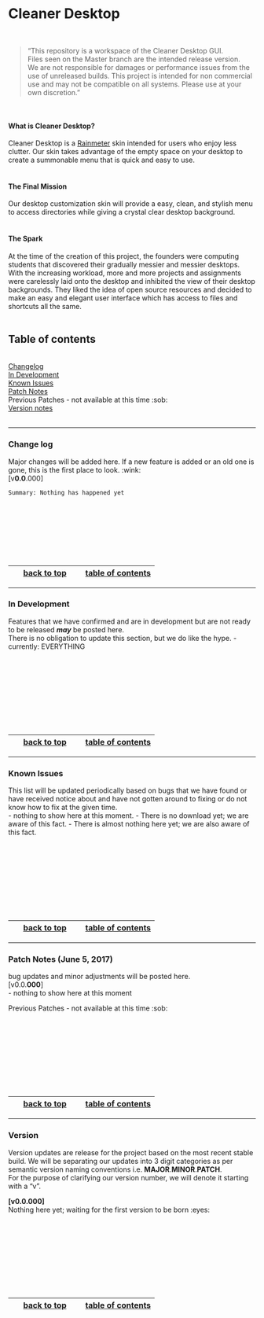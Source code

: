 # Cleaner Desktop  

<!--
**Urgent Notice:** | Urgent or important info should be put here
:---:|--- 
-->

&nbsp;

> "This repository is a workspace of the Cleaner Desktop GUI.  
Files seen on the Master branch are the intended release version.  
We are not responsible for damages or performance issues from the use of unreleased builds.
This project is intended for non commercial use and may not be compatible on all systems.
Please use at your own discretion."

&nbsp;

#### What is Cleaner Desktop?

Cleaner Desktop is a [Rainmeter](https://www.rainmeter.net/ "Rainmeter, desktop customization tool")
skin intended for users who enjoy less clutter. Our skin takes advantage of the empty space on your
desktop to create a summonable menu that is quick and easy to use.  
&nbsp;

#### The Final Mission

Our desktop customization skin will provide a easy, clean, and stylish menu to access directories while giving a crystal clear desktop background.  
&nbsp;

#### The Spark

At the time of the creation of this project, the founders were computing students that discovered their gradually messier and messier
desktops. With the increasing workload, more and more projects and assignments were carelessly laid onto the desktop and
inhibited the view of their desktop backgrounds. They liked the idea of open source resources and decided to make an easy and elegant
user interface which has access to files and shortcuts all the same.  
&nbsp;

<!--//////////////////////////////////////////////////////////////////////////////////////
                                   TABLE OF CONTENTS
//////////////////////////////////////////////////////////////////////////////////////////-->


## Table of contents
&nbsp;  
[Changelog](#Change-log)  
[In Development](#In-Development)  
[Known Issues](#Known-Issues)  
[Patch Notes](#Patch-Notes)  
Previous Patches - not available at this time :sob:  
[Version notes](#Version)  
&nbsp;

___


<!--//////////////////////////////////////////////////////////////////////////////////////
                                     CHANGE LOG
//////////////////////////////////////////////////////////////////////////////////////////-->


### Change log
Major changes will be added here. If a new feature is added or an old one is gone, this is the first place to look. :wink:  
\[v**0.0**.000]
```diff
Summary: Nothing has happened yet
```
&nbsp;

&nbsp;

&nbsp;
<!--    Placeholders  -->
&nbsp;

&nbsp;

[back to top](#Cleaner-Desktop) | [table of contents](#Table-of-Contents)
---|---
___


<!--//////////////////////////////////////////////////////////////////////////////////////
                                    IN DEVELOPMENT
//////////////////////////////////////////////////////////////////////////////////////////-->


### In Development
Features that we have confirmed and are in development but are not ready to be released ***may*** be posted here.  
There is no obligation to update this section, but we do like the hype.
- currently: EVERYTHING 

&nbsp;

&nbsp;

&nbsp;

&nbsp;

&nbsp;

[back to top](#Cleaner-Desktop) | [table of contents](#Table-of-Contents)
---|---
___


<!--//////////////////////////////////////////////////////////////////////////////////////
                                     KNOWN ISSUES
//////////////////////////////////////////////////////////////////////////////////////////-->


### Known Issues
This list will be updated periodically based on bugs that we have found or have received notice about and have not gotten around to fixing
or do not know how to fix at the given time.  
- nothing to show here at this moment.
- There is no download yet; we are aware of this fact.
- There is almost nothing here yet; we are also aware of this fact.

&nbsp;

&nbsp;

&nbsp;

&nbsp;

&nbsp;

[back to top](#Cleaner-Desktop) | [table of contents](#Table-of-Contents)
---|---
___


<!--//////////////////////////////////////////////////////////////////////////////////////
                                     PATCH NOTES
//////////////////////////////////////////////////////////////////////////////////////////-->



### Patch Notes \(June 5, 2017)
bug updates and minor adjustments will be posted here.  
\[v0.0.**000**]  
- nothing to show here at this moment

Previous Patches - not available at this time :sob: <!-- link update log branch here -->

&nbsp;

&nbsp;

&nbsp;

&nbsp;

&nbsp;

[back to top](#Cleaner-Desktop) | [table of contents](#Table-of-Contents)
---|---
___


<!--//////////////////////////////////////////////////////////////////////////////////////
                                        VERSION
//////////////////////////////////////////////////////////////////////////////////////////-->


### Version
Version updates are release for the project based on the most recent stable build. We will be separating our updates into 3 digit categories as per semantic version naming conventions i.e. **MAJOR**.**MINOR**.**PATCH**.  
For the purpose of clarifying our version number, we will denote it starting with a "v".

**\[v0.0.000]**  
Nothing here yet; waiting for the first version to be born :eyes:

&nbsp;

&nbsp;

&nbsp;

&nbsp;

&nbsp;

[back to top](#Cleaner-Desktop) | [table of contents](#Table-of-Contents)
---|---
